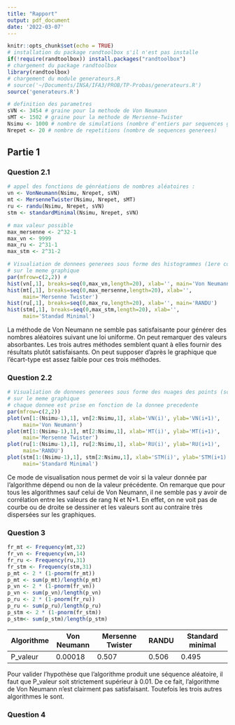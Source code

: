 ```yaml
---
title: "Rapport"
output: pdf_document
date: '2022-03-07'
---
```


```r
knitr::opts_chunk$set(echo = TRUE)
# installation du package randtoolbox s'il n'est pas installe
if(!require(randtoolbox)) install.packages("randtoolbox")
# chargement du package randtoolbox
library(randtoolbox)
# chargement du module generateurs.R
# source('~/Documents/INSA/IFA3/PROB/TP-Probas/generateurs.R')
source('generateurs.R')

# definition des parametres
sVN <- 3454 # graine pour la methode de Von Neumann
sMT <- 1502 # graine pour la methode de Mersenne-Twister
Nsimu <- 1000 # nombre de simulations (nombre d'entiers par sequences generee)
Nrepet <- 20 # nombre de repetitions (nombre de sequences generees)
```

## Partie 1

### Question 2.1

```r
# appel des fonctions de génréations de nombres aléatoires :
vn <- VonNeumann(Nsimu, Nrepet, sVN) 
mt <- MersenneTwister(Nsimu, Nrepet, sMT)
ru <- randu(Nsimu, Nrepet, sVN)
stm <- standardMinimal(Nsimu, Nrepet, sVN)

# max valeur possible 
max_mersenne <- 2^32-1
max_vn <- 9999
max_ru <- 2^31-1
max_stm <- 2^31-2

# Visualiation de donnees generees sous forme des histogrammes (1ere colonne) 
# sur le meme graphique
par(mfrow=c(2,2)) #
hist(vn[,1], breaks=seq(0,max_vn,length=20), xlab='', main='Von Neumann')
hist(mt[,1], breaks=seq(0,max_mersenne,length=20), xlab='', 
     main='Mersenne Twister')
hist(ru[,1], breaks=seq(0,max_ru,length=20), xlab='', main='RANDU')
hist(stm[,1], breaks=seq(0,max_stm,length=20), xlab='', 
     main='Standad Minimal')

```

La méthode de Von Neumann ne semble pas satisfaisante pour générer des nombres aléatoires suivant une loi uniforme. On peut remarquer des valeurs absorbantes. Les trois autres méthodes semblent quant à elles fournir des résultats plutôt satisfaisants. On peut supposer d'après le graphique que l'écart-type est assez faible pour ces trois méthodes.

### Question 2.2

```r
# Visualiation de donnees generees sous forme des nuages des points (scatterplot) 
# sur le meme graphique
# chaque donnee est prise en fonction de la donnee precedente
par(mfrow=c(2,2))
plot(vn[1:(Nsimu-1),1], vn[2:Nsimu,1], xlab='VN(i)', ylab='VN(i+1)', 
     main='Von Neumann')
plot(mt[1:(Nsimu-1),1], mt[2:Nsimu,1], xlab='MT(i)', ylab='MT(i+1)', 
     main='Mersenne Twister')
plot(ru[1:(Nsimu-1),1], ru[2:Nsimu,1], xlab='RU(i)', ylab='RU(i+1)', 
     main='RANDU')
plot(stm[1:(Nsimu-1),1], stm[2:Nsimu,1], xlab='STM(i)', ylab='STM(i+1)', 
     main='Standard Minimal')
```

Ce mode de visualisation nous permet de voir si la valeur donnée par l'algorithme dépend ou non de la valeur précédente. On remarque que pour tous les algorithmes sauf celui de Von Neumann, il ne semble pas y avoir de corrélation entre les valeurs de rang N et N+1. En effet, on ne voit pas de courbe ou de droite se dessiner et les valeurs sont au contraire très dispersées sur les graphiques.

### Question 3

```r
fr_mt <- Frequency(mt,32)
fr_vn <- Frequency(vn,14)
fr_ru <- Frequency(ru,31)
fr_stm <- Frequency(stm,31)
p_mt <- 2 * (1-pnorm(fr_mt))
p_mt <- sum(p_mt)/length(p_mt)
p_vn <- 2 * (1-pnorm(fr_vn))
p_vn <- sum(p_vn)/length(p_vn)
p_ru <- 2 * (1-pnorm(fr_ru))
p_ru <- sum(p_ru)/length(p_ru)
p_stm <- 2 * (1-pnorm(fr_stm))
p_stm<- sum(p_stm)/length(p_stm)
```

| Algorithme | Von Neumann | Mersenne Twister | RANDU | Standard minimal |
|------------|-------------|------------------|-------|------------------|
| P_valeur   | 0.00018     | 0.507            | 0.506 | 0.495            |

Pour valider l'hypothèse que l'algorithme produit une séquence aléatoire, il faut 
que P_valeur soit strictement supérieur à 0.01. De ce fait, l'algorithme de Von
Neumann n'est clairment pas satisfaisant. Toutefois les trois autres algorithmes
le sont.


### Question 4
